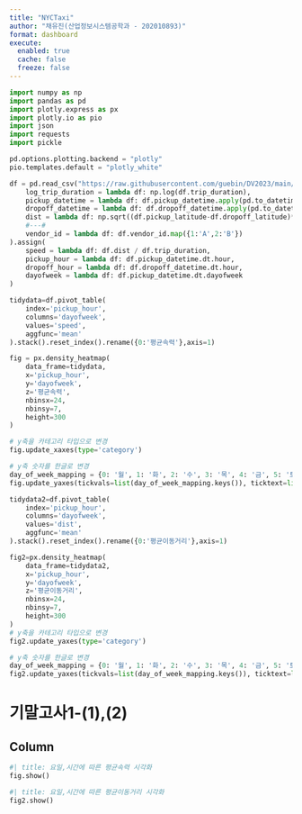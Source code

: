 ```yaml
---
title: "NYCTaxi"
author: "채유진(산업정보시스템공학과 - 202010893)"
format: dashboard
execute: 
  enabled: true
  cache: false
  freeze: false
---
```


```python
import numpy as np
import pandas as pd
import plotly.express as px
import plotly.io as pio
import json
import requests
import pickle

pd.options.plotting.backend = "plotly"
pio.templates.default = "plotly_white"

df = pd.read_csv("https://raw.githubusercontent.com/guebin/DV2023/main/posts/NYCTaxi.csv").assign(
    log_trip_duration = lambda df: np.log(df.trip_duration),
    pickup_datetime = lambda df: df.pickup_datetime.apply(pd.to_datetime),
    dropoff_datetime = lambda df: df.dropoff_datetime.apply(pd.to_datetime),
    dist = lambda df: np.sqrt((df.pickup_latitude-df.dropoff_latitude)**2 + (df.pickup_longitude-df.dropoff_longitude)**2),
    #---#
    vendor_id = lambda df: df.vendor_id.map({1:'A',2:'B'})
).assign(
    speed = lambda df: df.dist / df.trip_duration,
    pickup_hour = lambda df: df.pickup_datetime.dt.hour,
    dropoff_hour = lambda df: df.dropoff_datetime.dt.hour,
    dayofweek = lambda df: df.pickup_datetime.dt.dayofweek
)

tidydata=df.pivot_table(
    index='pickup_hour',
    columns='dayofweek',
    values='speed',
    aggfunc='mean'
).stack().reset_index().rename({0:'평균속력'},axis=1)

fig = px.density_heatmap(
    data_frame=tidydata,
    x='pickup_hour',
    y='dayofweek',
    z='평균속력',
    nbinsx=24,
    nbinsy=7,
    height=300
)

# y축을 카테고리 타입으로 변경
fig.update_xaxes(type='category')

# y축 숫자를 한글로 변경
day_of_week_mapping = {0: '월', 1: '화', 2: '수', 3: '목', 4: '금', 5: '토', 6: '일'}
fig.update_yaxes(tickvals=list(day_of_week_mapping.keys()), ticktext=list(day_of_week_mapping.values()))

tidydata2=df.pivot_table(
    index='pickup_hour',
    columns='dayofweek',
    values='dist',
    aggfunc='mean'
).stack().reset_index().rename({0:'평균이동거리'},axis=1)

fig2=px.density_heatmap(
    data_frame=tidydata2,
    x='pickup_hour',
    y='dayofweek',
    z='평균이동거리',
    nbinsx=24,
    nbinsy=7,
    height=300
)
# y축을 카테고리 타입으로 변경
fig2.update_yaxes(type='category')

# y축 숫자를 한글로 변경
day_of_week_mapping = {0: '월', 1: '화', 2: '수', 3: '목', 4: '금', 5: '토', 6: '일'}
fig2.update_yaxes(tickvals=list(day_of_week_mapping.keys()), ticktext=list(day_of_week_mapping.values()))

```

# 기말고사1-(1),(2)  {orientation="columns" scrolling="true"}

## Column {width=50%}

```python
#| title: 요일,시간에 따른 평균속력 시각화        
fig.show()

```

```python
#| title: 요일,시간에 따른 평균이동거리 시각화        
fig2.show()
```